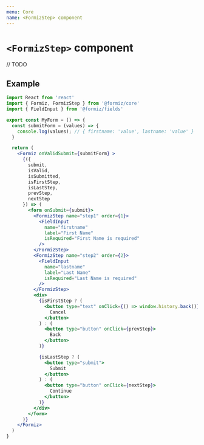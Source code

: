 ```yaml
---
menu: Core
name: <FormizStep> component
---
```


# `<FormizStep>` component

// TODO

## Example

```jsx
import React from 'react'
import { Formiz, FormizStep } from '@formiz/core'
import { FieldInput } from '@formiz/fields'

export const MyForm = () => {
  const submitForm = (values) => {
    console.log(values); // { firstname: 'value', lastname: 'value' }
  }

  return (
    <Formiz onValidSubmit={submitForm} >
      {({
        submit,
        isValid,
        isSubmitted,
        isFirstStep,
        isLastStep,
        prevStep,
        nextStep
      }) => (
        <form onSubmit={submit}>
          <FormizStep name="step1" order={1}>
            <FieldInput
              name="firstname"
              label="First Name"
              isRequired="First Name is required"
            />
          </FormizStep>
          <FormizStep name="step2" order={2}>
            <FieldInput
              name="lastname"
              label="Last Name"
              isRequired="Last Name is required"
            />
          </FormizStep>
          <div>
            {isFirstStep ? (
              <button type="text" onClick={() => window.history.back()}>
                Cancel
              </button>
            ) : (
              <button type="button" onClick={prevStep}>
                Back
              </button>
            )}

            {isLastStep ? (
              <button type="submit">
                Submit
              </button>
            ) : (
              <button type="button" onClick={nextStep}>
                Continue
              </button>
            )}
          </div>
        </form>
      )}
    </Formiz>
  )
}
```